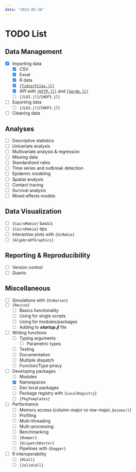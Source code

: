 ```yaml
---
date: "2023-05-26"
---
```


# TODO List {.unnumbered}

## Data Management

- [x] Importing data
  - [x] CSV
  - [x] Excel
  - [x] R data
  - [x] [`{TidierFiles.jl}`](https://tidierorg.github.io/TidierFiles.jl/latest/)
  - [x] API with [`{HTTP.jl}`](https://github.com/JuliaWeb/HTTP.jl) and [`{Serde.jl}`](https://bhftbootcamp.github.io/Serde.jl/stable/)
  - [ ] `{JLD2.jl}`/`{HDF5.jl}`
- [ ] Exporting data
  - [ ] `{JLD2.jl}`/`{HDF5.jl}`
- [ ] Cleaning data

## Analyses

- [ ] Descriptive statistics
- [ ] Univariate analysis
- [ ] Multivariate analysis & regression
- [ ] Missing data
- [ ] Standardized rates
- [ ] Time series and outbreak detection
- [ ] Epidemic modeling
- [ ] Spatial analysis
- [ ] Contact tracing
- [ ] Survival analysis
- [ ] Mixed effects models

## Data Visualization

- [ ] `{CairoMakie}` basics
- [ ] `{CairoMakie}` tips
- [ ] Interactive plots with `{GLMakie}`
- [ ] `{AlgebraOfGraphics}`

## Reporting & Reproducibility

- [ ] Version control
- [ ] Quarto

## Miscellaneous

- [ ] Simulations with `{DrWatson}`
- [ ] `{Revise}`
  - [ ] Basics functionality
  - [ ] Using for single scripts
  - [ ] Using for modules/packages
  - [ ] Adding to ***startup.jl*** file
- [ ] Writing functions
  - [ ] Typing arguments
    - [ ] Parametric types
  - [ ] Testing
  - [ ] Documentation
  - [ ] Multiple dispatch
  - [ ] Function/Type piracy
- [ ] Developing packages
  - [ ] Modules
  - [x] Namespaces
  - [ ] Dev local packages
  - [ ] Package registry with `{LocalRegistry}`
  - [ ] `{PkgTemplates}`
- [ ] Performance
  - [ ] Memory access (column-major vs row-major, `@views()`)
  - [ ] Profiling
  - [ ] Multi-threading
  - [ ] Multi-processing
  - [ ] Benchmarking
  - [ ] `{Bumper}`
  - [ ] `{DispatchDoctor}`
  - [ ] Pipelines with `{Dagger}`
- [ ] R interoperability
  - [ ] `{RCall}`
  - [ ] `{JuliaCall}`
